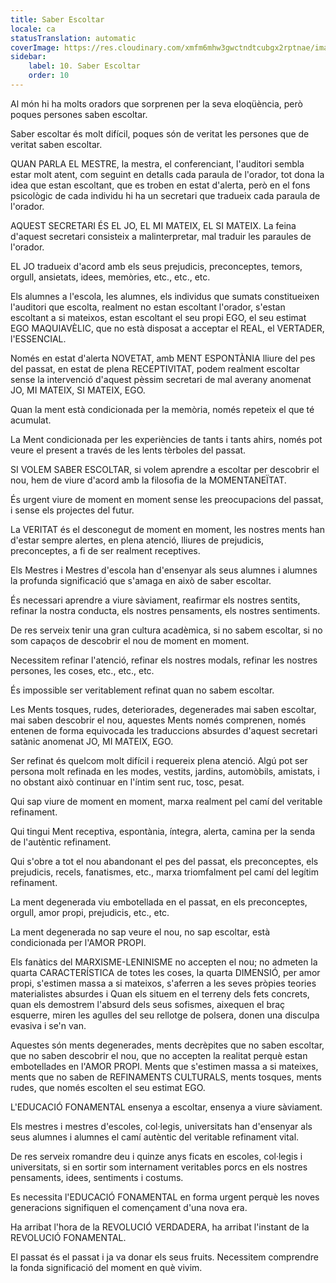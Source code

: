 ```yaml
---
title: Saber Escoltar
locale: ca
statusTranslation: automatic
coverImage: https://res.cloudinary.com/xmfm6mhw3gwctndtcubgx2rptnae/image/upload/v1740337243/small_cover_educacion_fundamental_a051170f1c.webp
sidebar:
    label: 10. Saber Escoltar
    order: 10
---
```

Al món hi ha molts oradors que sorprenen per la seva eloqüència, però poques persones saben escoltar.

Saber escoltar és molt difícil, poques són de veritat les persones que de veritat saben escoltar.

QUAN PARLA EL MESTRE, la mestra, el conferenciant, l'auditori sembla estar molt atent, com seguint en detalls cada paraula de l'orador, tot dona la idea que estan escoltant, que es troben en estat d'alerta, però en el fons psicològic de cada individu hi ha un secretari que tradueix cada paraula de l'orador.

AQUEST SECRETARI ÉS EL JO, EL MI MATEIX, EL SI MATEIX. La feina d'aquest secretari consisteix a malinterpretar, mal traduir les paraules de l'orador.

EL JO tradueix d'acord amb els seus prejudicis, preconceptes, temors, orgull, ansietats, idees, memòries, etc., etc., etc.

Els alumnes a l'escola, les alumnes, els individus que sumats constitueixen l'auditori que escolta, realment no estan escoltant l'orador, s'estan escoltant a si mateixos, estan escoltant el seu propi EGO, el seu estimat EGO MAQUIAVÈLIC, que no està disposat a acceptar el REAL, el VERTADER, l'ESSENCIAL.

Només en estat d'alerta NOVETAT, amb MENT ESPONTÀNIA lliure del pes del passat, en estat de plena RECEPTIVITAT, podem realment escoltar sense la intervenció d'aquest pèssim secretari de mal averany anomenat JO, MI MATEIX, SI MATEIX, EGO.

Quan la ment està condicionada per la memòria, només repeteix el que té acumulat.

La Ment condicionada per les experiències de tants i tants ahirs, només pot veure el present a través de les lents tèrboles del passat.

SI VOLEM SABER ESCOLTAR, si volem aprendre a escoltar per descobrir el nou, hem de viure d'acord amb la filosofia de la MOMENTANEÏTAT.

És urgent viure de moment en moment sense les preocupacions del passat, i sense els projectes del futur.

La VERITAT és el desconegut de moment en moment, les nostres ments han d'estar sempre alertes, en plena atenció, lliures de prejudicis, preconceptes, a fi de ser realment receptives.

Els Mestres i Mestres d'escola han d'ensenyar als seus alumnes i alumnes la profunda significació que s'amaga en això de saber escoltar.

És necessari aprendre a viure sàviament, reafirmar els nostres sentits, refinar la nostra conducta, els nostres pensaments, els nostres sentiments.

De res serveix tenir una gran cultura acadèmica, si no sabem escoltar, si no som capaços de descobrir el nou de moment en moment.

Necessitem refinar l'atenció, refinar els nostres modals, refinar les nostres persones, les coses, etc., etc., etc.

És impossible ser veritablement refinat quan no sabem escoltar.

Les Ments tosques, rudes, deteriorades, degenerades mai saben escoltar, mai saben descobrir el nou, aquestes Ments només comprenen, només entenen de forma equivocada les traduccions absurdes d'aquest secretari satànic anomenat JO, MI MATEIX, EGO.

Ser refinat és quelcom molt difícil i requereix plena atenció. Algú pot ser persona molt refinada en les modes, vestits, jardins, automòbils, amistats, i no obstant això continuar en l'íntim sent ruc, tosc, pesat.

Qui sap viure de moment en moment, marxa realment pel camí del veritable refinament.

Qui tingui Ment receptiva, espontània, íntegra, alerta, camina per la senda de l'autèntic refinament.

Qui s'obre a tot el nou abandonant el pes del passat, els preconceptes, els prejudicis, recels, fanatismes, etc., marxa triomfalment pel camí del legítim refinament.

La ment degenerada viu embotellada en el passat, en els preconceptes, orgull, amor propi, prejudicis, etc., etc.

La ment degenerada no sap veure el nou, no sap escoltar, està condicionada per l'AMOR PROPI.

Els fanàtics del MARXISME-LENINISME no accepten el nou; no admeten la quarta CARACTERÍSTICA de totes les coses, la quarta DIMENSIÓ, per amor propi, s'estimen massa a si mateixos, s'aferren a les seves pròpies teories materialistes absurdes i Quan els situem en el terreny dels fets concrets, quan els demostrem l'absurd dels seus sofismes, aixequen el braç esquerre, miren les agulles del seu rellotge de polsera, donen una disculpa evasiva i se'n van.

Aquestes són ments degenerades, ments decrèpites que no saben escoltar, que no saben descobrir el nou, que no accepten la realitat perquè estan embotellades en l'AMOR PROPI. Ments que s'estimen massa a si mateixes, ments que no saben de REFINAMENTS CULTURALS, ments tosques, ments rudes, que només escolten el seu estimat EGO.

L'EDUCACIÓ FONAMENTAL ensenya a escoltar, ensenya a viure sàviament.

Els mestres i mestres d'escoles, col·legis, universitats han d'ensenyar als seus alumnes i alumnes el camí autèntic del veritable refinament vital.

De res serveix romandre deu i quinze anys ficats en escoles, col·legis i universitats, si en sortir som internament veritables porcs en els nostres pensaments, idees, sentiments i costums.

Es necessita l'EDUCACIÓ FONAMENTAL en forma urgent perquè les noves generacions signifiquen el començament d'una nova era.

Ha arribat l'hora de la REVOLUCIÓ VERDADERA, ha arribat l'instant de la REVOLUCIÓ FONAMENTAL.

El passat és el passat i ja va donar els seus fruits. Necessitem comprendre la fonda significació del moment en què vivim.


